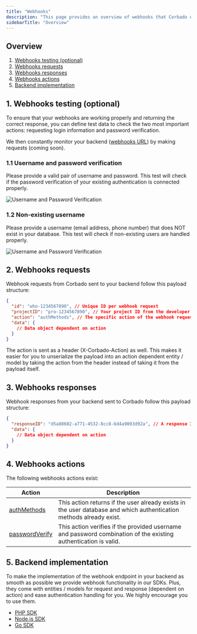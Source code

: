 ```yaml
---
title: "Webhooks"
description: "This page provides an overview of webhooks that Corbado uses to talk to your system and existing user base."
sidebarTitle: "Overview"
---
```


## Overview

1. [Webhooks testing (optional)](#1-webhooks-testing-optional)
2. [Webhooks requests](#2-webhooks-requests)
3. [Webhooks responses](#3-webhooks-responses)
4. [Webhooks actions](#4-webhooks-actions)
5. [Backend implementation](#5-backend-implementation)

## 1. Webhooks testing (optional)

To ensure that your webhooks are working properly and returning the correct response, you can define test data to check the two most important actions: requesting login information and password verification.

We then constantly monitor your backend ([webhooks URL](/helpful-guides/url-overview.md#6-webhooks-url)) by making requests (coming soon).

### 1.1 Username and password verification

Please provide a valid pair of username and password. This test will check if the password verification of your existing authentication is connected properly.

![Username and Password Verification](/images/products/corbado-connect/connect-via-webhooks/username-password-verification.webp)

### 1.2 Non-existing username

Please provide a username (email address, phone number) that does NOT exist in your database. This test will check if non-existing users are handled properly.

![Username and Password Verification](/images/products/corbado-connect/connect-via-webhooks/non-existing-username.webp)

## 2. Webhooks requests

Webhook requests from Corbado sent to your backend follow this payload structure:

```json
{
  "id": "who-1234567890", // Unique ID per webhook request
  "projectID": "pro-1234567890", // Your project ID from the developer panel
  "action": "authMethods", // The specific action of the webhook request, see table below
  "data": {
    // Data object dependent on action
  }
}
```

The action is sent as a header (X-Corbado-Action) as well. This makes it easier for you to unserialize the payload into an action dependent entity / model by taking the action from the header instead of taking it from the payload itself.

## 3. Webhooks responses

Webhook responses from your backend sent to Corbado follow this payload structure:

```json
{
  "responseID": "d5a80602-a771-4532-8cc8-6d4a9003d92a", // A response ID you can set in your backend for debugging
  "data": {
    // Data object dependent on action
  }
}
```

## 4. Webhooks actions

The following webhooks actions exist:

| Action                                                                                          | Description                                                                                                         |
| ----------------------------------------------------------------------------------------------- | ------------------------------------------------------------------------------------------------------------------- |
| [authMethods](/products/corbado-connect/connect-via-webhooks/webhooks/action-authmethods)       | This action returns if the user already exists in the user database and which authentication methods already exist. |
| [passwordVerify](/products/corbado-connect/connect-via-webhooks/webhooks/action-passwordverify) | This action verifies if the provided username and password combination of the existing authentication is valid.     |

## 5. Backend implementation

To make the implementation of the webhook endpoint in your backend as smooth as possible we provide webhook functionality in our SDKs. Plus, they come with entities / models for request and response (dependent on action) and ease authentication handling for you. We highly encourage you to use them.

- [PHP SDK](/backend-integration/php-sdk)
- [Node.js SDK](/backend-integration/node.js-sdk)
- [Go SDK](/backend-integration/go-sdk)
